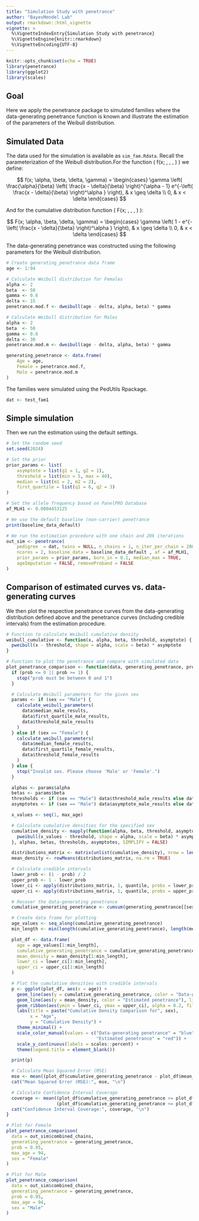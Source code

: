 ```yaml
---
title: "Simulation Study with penetrance"
author: "BayesMendel Lab"
output: rmarkdown::html_vignette
vignette: >
  %\VignetteIndexEntry{Simulation Study with penetrance}
  %\VignetteEngine{knitr::rmarkdown}
  %\VignetteEncoding{UTF-8}
---
```


```r
knitr::opts_chunk$set(echo = TRUE)
library(penetrance)
library(ggplot2)
library(scales)
```

## Goal

Here we apply the penetrance package to simulated families where the data-generating
penetrance function is known and illustrate the estimation of the parameters of
the Weibull distribution. 

## Simulated Data

The data used for the simulation is available as `sim_fam.Rdata`. 
Recall the parameterization of the Weibull distribution.For the 
function \( f(x; \alpha, \beta, \delta, \gamma) \) we define:

$$
f(x; \alpha, \beta, \delta, \gamma) = 
\begin{cases} 
\gamma \left( \frac{\alpha}{\beta} \left( \frac{x - \delta}{\beta} \right)^{\alpha - 1} e^{-\left( \frac{x - \delta}{\beta} \right)^\alpha } \right), & x \geq \delta \\
0, & x < \delta
\end{cases}
$$

And for the cumulative distribution function \( F(x; \alpha, \beta, \delta, \gamma) \):

$$
F(x; \alpha, \beta, \delta, \gamma) =
\begin{cases} 
\gamma \left( 1 - e^{-\left( \frac{x - \delta}{\beta} \right)^\alpha } \right), & x \geq \delta \\
0, & x < \delta
\end{cases}
$$

The data-generating penetrance was constructed using the following parameters for 
the Weibull distribution.

```r
# Create generating_penetrance data frame
age <- 1:94

# Calculate Weibull distribution for Females
alpha <- 2 
beta  <- 50 
gamma <- 0.6
delta <- 15
penetrance.mod.f <- dweibull(age - delta, alpha, beta) * gamma

# Calculate Weibull distribution for Males
alpha <- 2 
beta  <- 50 
gamma <- 0.6
delta <- 30
penetrance.mod.m <- dweibull(age - delta, alpha, beta) * gamma

generating_penetrance <- data.frame(
    Age = age,
    Female = penetrance.mod.f,
    Male = penetrance.mod.m
)
```

The families were simulated using the PedUtils Rpackage.   

```r

dat <- test_fam1

```
  
## Simple simulation

Then we run the estimation using the default settings. 

```r

# Set the random seed
set.seed(2024)

# Set the prior
prior_params <- list(
    asymptote = list(g1 = 1, g2 = 1),
    threshold = list(min = 5, max = 40),
    median = list(m1 = 2, m2 = 2),
    first_quartile = list(q1 = 6, q2 = 3)
)

# Set the allele frequency based on PanelPRO Database
af_MLH1 <- 0.0004453125 

# We use the default baseline (non-carrier) penetrance
print(baseline_data_default)

# We run the estimation procedure with one chain and 20k iterations  
out_sim <- penetrance(
    pedigree  = dat, twins = NULL, n_chains = 1, n_iter_per_chain = 20000, 
    ncores = 2, baseline_data = baseline_data_default , af = af_MLH1, 
    prior_params = prior_params, burn_in = 0.1, median_max = TRUE,  
    ageImputation = FALSE, removeProband = FALSE
)

```

## Comparison of estimated curves vs. data-generating curves

We then plot the respective penetrance curves from the data-generating distribution
defined above and the penetrance curves (including credible intervals) from 
the estimation procedure. 

```r
# Function to calculate Weibull cumulative density
weibull_cumulative <- function(x, alpha, beta, threshold, asymptote) {
  pweibull(x - threshold, shape = alpha, scale = beta) * asymptote
}

# Function to plot the penetrance and compare with simulated data
plot_penetrance_comparison <- function(data, generating_penetrance, prob, max_age, sex) {
  if (prob <= 0 || prob >= 1) {
    stop("prob must be between 0 and 1")
  }

  # Calculate Weibull parameters for the given sex
  params <- if (sex == "Male") {
    calculate_weibull_parameters(
      data$median_male_results,
      data$first_quartile_male_results,
      data$threshold_male_results
    )
  } else if (sex == "Female") {
    calculate_weibull_parameters(
      data$median_female_results,
      data$first_quartile_female_results,
      data$threshold_female_results
    )
  } else {
    stop("Invalid sex. Please choose 'Male' or 'Female'.")
  }

  alphas <- params$alpha
  betas <- params$beta
  thresholds <- if (sex == "Male") data$threshold_male_results else data$threshold_female_results
  asymptotes <- if (sex == "Male") data$asymptote_male_results else data$asymptote_female_results

  x_values <- seq(1, max_age)

  # Calculate cumulative densities for the specified sex
  cumulative_density <- mapply(function(alpha, beta, threshold, asymptote) {
    pweibull(x_values - threshold, shape = alpha, scale = beta) * asymptote
  }, alphas, betas, thresholds, asymptotes, SIMPLIFY = FALSE)

  distributions_matrix <- matrix(unlist(cumulative_density), nrow = length(x_values), byrow = FALSE)
  mean_density <- rowMeans(distributions_matrix, na.rm = TRUE)

  # Calculate credible intervals
  lower_prob <- (1 - prob) / 2
  upper_prob <- 1 - lower_prob
  lower_ci <- apply(distributions_matrix, 1, quantile, probs = lower_prob)
  upper_ci <- apply(distributions_matrix, 1, quantile, probs = upper_prob)

  # Recover the data-generating penetrance
  cumulative_generating_penetrance <- cumsum(generating_penetrance[[sex]])

  # Create data frame for plotting
  age_values <- seq_along(cumulative_generating_penetrance)
  min_length <- min(length(cumulative_generating_penetrance), length(mean_density))

  plot_df <- data.frame(
    age = age_values[1:min_length],
    cumulative_generating_penetrance = cumulative_generating_penetrance[1:min_length],
    mean_density = mean_density[1:min_length],
    lower_ci = lower_ci[1:min_length],
    upper_ci = upper_ci[1:min_length]
  )

  # Plot the cumulative densities with credible intervals
  p <- ggplot(plot_df, aes(x = age)) +
    geom_line(aes(y = cumulative_generating_penetrance, color = "Data-generating penetrance"), linewidth = 1, linetype = "solid", na.rm = TRUE) +
    geom_line(aes(y = mean_density, color = "Estimated penetrance"), linewidth = 1, linetype = "dotted", na.rm = TRUE) +
    geom_ribbon(aes(ymin = lower_ci, ymax = upper_ci), alpha = 0.2, fill = "red", na.rm = TRUE) +
    labs(title = paste("Cumulative Density Comparison for", sex),
         x = "Age",
         y = "Cumulative Density") +
    theme_minimal() +
    scale_color_manual(values = c("Data-generating penetrance" = "blue", 
                                  "Estimated penetrance" = "red")) +
    scale_y_continuous(labels = scales::percent) +
    theme(legend.title = element_blank())

  print(p)

  # Calculate Mean Squared Error (MSE)
  mse <- mean((plot_df$cumulative_generating_penetrance - plot_df$mean_density)^2, na.rm = TRUE)
  cat("Mean Squared Error (MSE):", mse, "\n")

  # Calculate Confidence Interval Coverage
  coverage <- mean((plot_df$cumulative_generating_penetrance >= plot_df$lower_ci) & 
                   (plot_df$cumulative_generating_penetrance <= plot_df$upper_ci), na.rm = TRUE)
  cat("Confidence Interval Coverage:", coverage, "\n")
}

# Plot for Female
plot_penetrance_comparison(
  data = out_sim$combined_chains,
  generating_penetrance = generating_penetrance,
  prob = 0.95,
  max_age = 94,
  sex = "Female"
)

# Plot for Male
plot_penetrance_comparison(
  data = out_sim$combined_chains,
  generating_penetrance = generating_penetrance,
  prob = 0.95,
  max_age = 94,
  sex = "Male"
)
```
